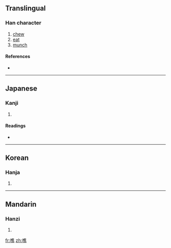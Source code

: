 ==Translingual==

===Han character===
{{Han char|rn=30|rad=口|as=12|sn=15|four=|canj=口人土火 (ROGF)}}

# [[chew]]
# [[eat]]
# [[munch]]

====References====
* {{Han ref|kx=0208.270|dkj=04306|dj=0431.190|hdz=10684.100|uh=564D|ud=22093}}

----

==Japanese==

===Kanji===
{{ja-kanji|grade=|rs=口12}}

# {{defn|Japanese}}

====Readings====
* {{ja-readings|on=[[せう]] (seu), [[ぜう]] (zeu), [[しう]] (shiu), [[しゆ]] (shiyu), [[しゃく]] (shaku), [[ざく]] (zaku)|kun=[[かむ]] (kamu)}}

----

==Korean==

===Hanja===
{{ko-hanja|hangeul=초|rv=cho|mr=ch'o}}

# {{defn|Korean}}

----

==Mandarin==

===Hanzi===
{{cmn-hanzi|pin=[[jiāo]] ([[jiao1]]), [[jiào]] ([[jiao4]])|wg=chiao<sup>1</sup>, chiao<sup>4</sup>}}

# {{defn|Mandarin}}

[[fr:噍]]
[[zh:噍]]